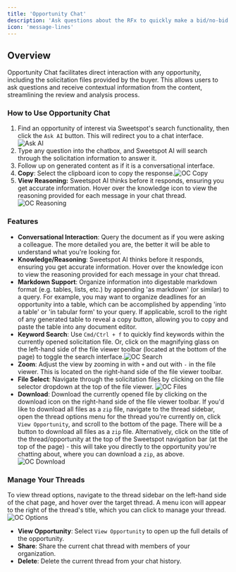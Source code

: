 ```yaml
---
title: 'Opportunity Chat'
description: 'Ask questions about the RFx to quickly make a bid/no-bid decision'
icon: 'message-lines'
---
```


## Overview
Opportunity Chat facilitates direct interaction with any opportunity, including the solicitation files provided by the buyer. This allows users to ask questions and receive contextual information from the content, streamlining the review and analysis process.

### How to Use Opportunity Chat
1. Find an opportunity of interest via Sweetspot's search functionality, then click the `Ask AI` button. This will redirect you to a chat interface. ![Ask AI](/images/askai-oc.png)
2. Type any question into the chatbox, and Sweetspot AI will search through the solicitation information to answer it.
3. Follow up on generated content as if it is a conversational interface.
4. **Copy**: Select the clipboard icon to copy the response.![OC Copy](/images/occopy.png)
5. **View Reasoning:** Sweetspot AI thinks before it responds, ensuring you get accurate information. Hover over the knowledge icon to view the reasoning provided for each message in your chat thread.![OC Reasoning](/images/ocreasoning.png)

### Features
- **Conversational Interaction**: Query the document as if you were asking a colleague. The more detailed you are, the better it will be able to understand what you're looking for.
- **Knowledge/Reasoning**: Sweetspot AI thinks before it responds, ensuring you get accurate information. Hover over the knowledge icon to view the reasoning provided for each message in your chat thread.
- **Markdown Support**: Organize information into digestable markdown format (e.g. tables, lists, etc.) by appending 'as markdown' (or similar) to a query. For example, you may want to organize deadlines for an opportunity into a table, which can be accomplished by appending 'into a table' or 'in tabular form' to your query. If applicable, scroll to the right of any generated table to reveal a copy button, allowing you to copy and paste the table into any document editor.
- **Keyword Search**: Use `Cmd/Ctrl + f` to quickly find keywords within the currently opened solicitation file. Or, click on the magnifying glass on the left-hand side of the file viewer toolbar (located at the bottom of the page) to toggle the search interface.![OC Search](/images/ocsearch.png)
- **Zoom**: Adjust the view by zooming in with `+` and out with `-` in the file viewer. This is located on the right-hand side of the file viewer toolbar.
- **File Select**: Navigate through the solicitation files by clicking on the file selector dropdown at the top of the file viewer. ![OC Files](/images/ocfiles.png)
- **Download**: Download the currently opened file by clicking on the download icon on the right-hand side of the file viewer toolbar. If you'd like to download all files as a `zip` file, navigate to the thread sidebar, open the thread options menu for the thread you're currently on, click `View Opportunity`, and scroll to the bottom of the page. There will be a button to download all files as a `zip` file. Alternatively, click on the title of the thread/opportunity at the top of the Sweetspot navigation bar (at the top of the page) - this will take you directly to the opportunity you're chatting about, where you can download a `zip`, as above.
![OC Download](/images/ocdownload.png)

### Manage Your Threads 
To view thread options, navigate to the thread sidebar on the left-hand side of the chat page, and hover over the target thread. A menu icon will 
appear to the right of the thread's title, which you can click to manage your thread.
![OC Options](/images/ocoptions.png)
- **View Opportunity**: Select `View Opportunity` to open up the full details of the opportunity.
- **Share**: Share the current chat thread with members of your organization.
- **Delete**: Delete the current thread from your chat history.
